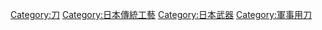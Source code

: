 {{Catmore}}
{{Commonscat|Swords of Japan}}

[[Category:刀|Category:刀]]
[[Category:日本傳統工藝|Category:日本傳統工藝]]
[[Category:日本武器|Category:日本武器]]
[[Category:軍事用刀|Category:軍事用刀]]